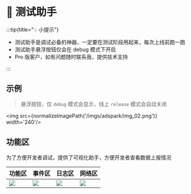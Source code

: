 
# 🧪 测试助手


:::tip{title="💡 小提示"}

 - 测试助手是调试必备的神器，一定要在测试阶段用起来，每次上线前跑一跑
 - 测试助手悬浮按钮仅会在 debug 模式下开启
 - Pro 版客户，如有问题随时联系我，提供技术支持

:::

## 示例

> 悬浮按钮，仅 `debug` 模式会显示，线上 `release` 模式会自动关闭

<img src={normalizeImagePath('/imgs/adspark/img_02.png')} width='240'/>


## 功能区

为了方便开发者调试，提供了可视化助手，方便开发者查看数据上报情况

|功能区|事件区|日志区|网络区|
|--|--|--|--|
| ![](https://raw.githubusercontent.com/FlutterAds/flutter_adspark/master/example/images/img001.png) | ![](https://raw.githubusercontent.com/FlutterAds/flutter_adspark/master/example/images/img002.png) | ![](https://raw.githubusercontent.com/FlutterAds/flutter_adspark/master/example/images/img003.png) | ![](https://raw.githubusercontent.com/FlutterAds/flutter_adspark/master/example/images/img004.png) |








